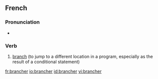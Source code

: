 ==French==

===Pronunciation===
* {{IPA|/bʁɑ̃.ʃe/}}

===Verb===
{{infl|fr|verb}}

# [[branch]] (to jump to a different location in a program, especially as the result of a conditional statement)

{{tbot entry|French|branch|2008|January|fr}}

[[fr:brancher]]
[[io:brancher]]
[[id:brancher]]
[[vi:brancher]]